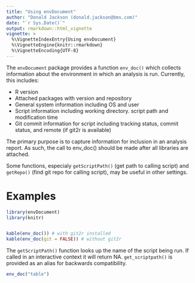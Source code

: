 ---
title: "Using envDocument"
author: "Donald Jackson (donald.jackson@bms.com)"
date: "`r Sys.Date()`"
output: rmarkdown::html_vignette
vignette: >
  %\VignetteIndexEntry{Using envDocument}
  %\VignetteEngine{knitr::rmarkdown}
  %\VignetteEncoding{UTF-8}
---

The `envDocument` package provides a function `env_doc()` which collects information about the environment in which an analysis is run.  Currently, this includes:

+ R version
+ Attached packages with version and repository
+ General system information including OS and user
+ Script information including working directory. script path and modification time
+ Git commit information for script including tracking status, commit status, and remote (if git2r is available)

The primary purpose is to capture information for inclusion in an analysis report.  As such, the call to env_doc() should be made after all libraries are attached.



Some functions, especialy `getScriptPath()` (get path to calling script) and `getRepo()` (find git repo for calling script), may be useful in other settings.

# Examples

```{r, echo = TRUE, eval = FALSE}
library(envDocument) 
library(knitr)


kable(env_doc()) # with git2r installed
kable(env_doc(git = FALSE)) # without git2r
```

The `getScriptPath()` function looks up the name of the script being run.  If called in an interactive context it will return NA.  `get_scriptpath()` is provided as an alias for backwards compatibility.


```{r table, echo = TRUE, eval = FALSE}
env_doc("table")
```

